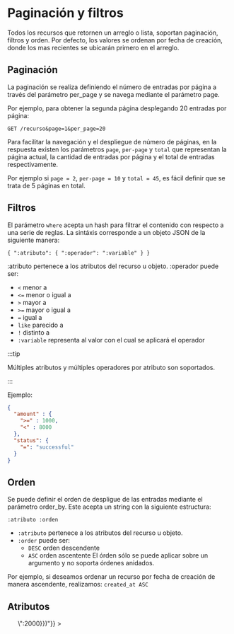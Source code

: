 
# Paginación y filtros

Todos los recursos que retornen un arreglo o lista, soportan paginación, filtros y orden. Por defecto, los valores se ordenan por fecha de creación, donde los mas recientes se ubicarán primero en el arreglo.

## Paginación
La paginación se realiza definiendo el número de entradas por página a través del parámetro per_page y se navega mediante el parámetro page.

Por ejemplo, para obtener la segunda página desplegando 20 entradas por página:

`GET /recurso&page=1&per_page=20`

Para facilitar la navegación y el despliegue de número de páginas, en la respuesta existen los parámetros `page`, `per-page` y `total` que representan la página actual, la cantidad de entradas por página y el total de entradas respectivamente.

Por ejemplo si `page = 2`, `per-page = 10` y `total = 45`, es fácil definir que se trata de 5 páginas en total.

## Filtros

El parámetro `where` acepta un hash para filtrar el contenido con respecto a una serie de reglas. La sintáxis corresponde a un objeto JSON de la siguiente manera:

`{ ":atributo": { ":operador": ":variable" } }`

:atributo pertenece a los atributos del recurso u objeto.
:operador puede ser:
- `<` menor a
- `<=` menor o igual a
- `>` mayor a
- `>=` mayor o igual a
- `=` igual a
- `like` parecido a
- `!` distinto a
- `:variable` representa al valor con el cual se aplicará el operador

:::tip

Múltiples atributos y múltiples operadores por atributo son soportados.

:::

Ejemplo:

```json
{
  "amount" : {
    ">=" : 1000,
    "<" : 8000
  },
  "status": {
    "=": "successful"
  }
}
```

## Orden
Se puede definir el orden de despligue de las entradas mediante el parámetro order_by. Este acepta un string con la siguiente estructura:

`:atributo :orden`

- `:atributo` pertenece a los atributos del recurso u objeto.
- `:order` puede ser:
  - `DESC` orden descendente
  - `ASC` orden ascentente
El órden sólo se puede aplicar sobre un argumento y no soporta órdenes anidados.

Por ejemplo, si deseamos ordenar un recurso por fecha de creación de manera ascendente, realizamos: `created_at ASC`

## Atributos

<ul>
  <SchemaItem
    collapsible={false}
    name={"page"}
    required={false}
    schemaName={"integer"}
    qualifierMessage={undefined}
    schema={{"type":"integer","description":"Número de página"}}
  >

  </SchemaItem>
  <SchemaItem
    collapsible={false}
    name={"per_page"}
    required={false}
    schemaName={"integer"}
    qualifierMessage={undefined}
    schema={{"type":"integer","description":"Número de entradas por página"}}
  >

  </SchemaItem>
  <SchemaItem
    collapsible={false}
    name={"where"}
    required={false}
    schemaName={"hash"}
    qualifierMessage={undefined}
    schema={{"type":"hash","description":"Corresponde a un conjunto de reglas (ej: {\"amount\": {\">\":2000}})"}}
  >

  </SchemaItem>
  <SchemaItem
    collapsible={false}
    name={"order_by"}
    required={false}
    schemaName={"string"}
    qualifierMessage={undefined}
    schema={{"type":"string","description":"Orden de despliegue de las entradas"}}
  >

  </SchemaItem>
</ul>
